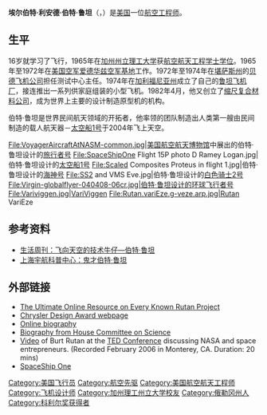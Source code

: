 {{Infobox person
|name        = 伯特·鲁坦
|image       = File:Burt Rutan Oct 3 2004 photo D Ramey Logan.jpg
|image_size  = 200px
|caption     =
|birth_date  = {{Birth date and age|1943|06|17}}
|birth_place = {{USA}}[[俄勒冈州|俄勒冈州]][[埃斯塔卡达|埃斯塔卡达]]
|death_date  =
|death_place =
|occupation  = [[航空航天工程|航空工程师]]
|spouse      = Tonya Rutan
|parents     =
|children    =
}}
'''埃尔伯特·利安德·伯特·鲁坦'''（{{lang-en|Elbert Leander "Burt" Rutan}}，{{bd|1943年|6月17日}}）是[[美国|美国]]一位[[航空航天工程|航空工程师]]。

==生平==
16岁就学习了飞行，1965年在[[加州州立理工大学|加州州立理工大学]]获[[航空航天工程|航空航天工程]][[学士学位|学士学位]]。1965年至1972年在[[美国空军|美国空军]][[爱德华兹空军基地|爱德华兹空军基地]]工作。1972年至1974年在[[堪萨斯州|堪萨斯州]]的[[贝德飞机公司|贝德飞机公司]]担任测试中心主任。1974年在[[加利福尼亚州|加利福尼亚州]]成立了自己的[[鲁坦飞机厂|鲁坦飞机厂]]，接连推出一系列供家庭组装的小型飞机。1982年4月，他又创立了[[缩尺复合材料公司|缩尺复合材料公司]]，成为世界上主要的设计制造原型机的机构。

伯特·鲁坦是世界民间航天领域的开拓者，他率领的团队制造出人类第一艘由民间制造的载人航天器－[[太空船1号|太空船1号]]于2004年飞上天空。

<gallery>
File:VoyagerAircraftAtNASM-common.jpg|[[美国航空航天博物馆|美国航空航天博物馆]]中展出的伯特·鲁坦设计的[[鲁坦旅行者|旅行者号]]
File:SpaceShipOne Flight 15P photo D Ramey Logan.jpg|伯特·鲁坦设计的[[太空船1号|太空船1号]]
File:Scaled Composites Proteus in flight 1.jpg|伯特·鲁坦设计的[[海神号_(缩尺复合材料公司)|海神号]]
File:SS2 and VMS Eve.jpg|伯特·鲁坦设计的[[白色骑士2号|白色骑士2号]]
File:Virgin-globalflyer-040408-06cr.jpg|伯特·鲁坦设计的[[环球飞行者号|环球飞行者号]]
File:Variviggen.jpg|VariViggen
File:Rutan.variEze.g-veze.arp.jpg|Rutan VariEze
</gallery>

==参考资料==
*[http://www.lifeweek.com.cn/2005-04-06/0002411349.shtml 生活周刊：飞向天空的技术牛仔—伯特·鲁坦]{{Wayback|url=http://www.lifeweek.com.cn/2005-04-06/0002411349.shtml |date=20101228204146 }}
*[http://www.shapc.org/news.asp?ID=509&md5url=c9313bf8c4100e41 上海宇航科普中心：鬼才伯特·鲁坦]

==外部链接==
{{Wikiquote}}
* [http://stargazer2006.online.fr/ The Ultimate Online Resource on Every Known Rutan Project]{{Wayback|url=http://stargazer2006.online.fr/ |date=20110122215248 }}
* [https://web.archive.org/web/20061017072019/http://www.chrysler.com/design/design_influences/design_awards/1997/brutan.html Chrysler Design Award webpage]
* [http://www.isepp.org/Pages/02-03%20Pages/Rutan-2.html Online biography]{{Wayback|url=http://www.isepp.org/Pages/02-03%20Pages/Rutan-2.html |date=20190513100432 }}
* [http://resourcescommittee.house.gov/science/hearings/space05/Apr20/RutanBio.pdf Biography from House Committee on Science]{{dead link|date=2017年11月 |bot=InternetArchiveBot |fix-attempted=yes }}
* [http://www.ted.com/talks/lang/eng/burt_rutan_sees_the_future_of_space.html Video]{{Wayback|url=http://www.ted.com/talks/lang/eng/burt_rutan_sees_the_future_of_space.html |date=20100722004915 }} of Burt Rutan at the [[TED_Conference|TED Conference]] discussing NASA and space entrepreneurs. (Recorded February 2006 in Monterey, CA. Duration: 20 mins)
* [http://www.lasersol.com/air_water/rutan/rutan_space.html SpaceShip One]{{Wayback|url=http://www.lasersol.com/air_water/rutan/rutan_space.html |date=20110713184718 }}

{{Authority control}}
{{DEFAULTSORT:Rutan, Burt}}
[[Category:美国飞行员|Category:美国飞行员]]
[[Category:航空先驱|Category:航空先驱]]
[[Category:美国航空航天工程师|Category:美国航空航天工程师]]
[[Category:飞机设计师|Category:飞机设计师]]
[[Category:加州理工州立大学校友|Category:加州理工州立大学校友]]
[[Category:俄勒冈州人|Category:俄勒冈州人]]
[[Category:科利尔奖获得者|Category:科利尔奖获得者]]